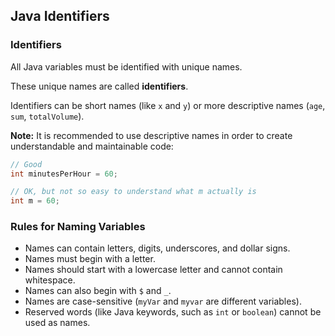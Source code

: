 ## Java Identifiers

### Identifiers
All Java variables must be identified with unique names.

These unique names are called **identifiers**.

Identifiers can be short names (like `x` and `y`) or more descriptive names (`age`, `sum`, `totalVolume`).

**Note:** It is recommended to use descriptive names in order to create understandable and maintainable code:

```java
// Good
int minutesPerHour = 60;

// OK, but not so easy to understand what m actually is
int m = 60;
```

### Rules for Naming Variables
- Names can contain letters, digits, underscores, and dollar signs.
- Names must begin with a letter.
- Names should start with a lowercase letter and cannot contain whitespace.
- Names can also begin with `$` and `_`.
- Names are case-sensitive (`myVar` and `myvar` are different variables).
- Reserved words (like Java keywords, such as `int` or `boolean`) cannot be used as names.
